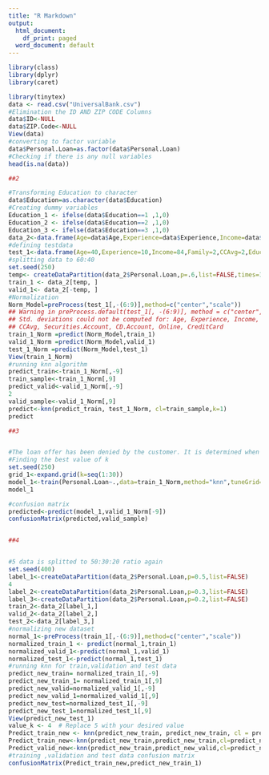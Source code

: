 ---
title: "R Markdown"
output:
  html_document:
    df_print: paged
  word_document: default
---


```{r}
library(class)
library(dplyr)
library(caret)

library(tinytex)
data <- read.csv("UniversalBank.csv")
#Elimination the ID AND ZIP CODE Columns
data$ID<-NULL
data$ZIP.Code<-NULL
View(data)
#converting to factor variable
data$Personal.Loan=as.factor(data$Personal.Loan)
#Checking if there is any null variables
head(is.na(data))

##2

#Transforming Education to character
data$Education=as.character(data$Education)
#Creating dummy variables
Education_1 <- ifelse(data$Education==1 ,1,0)
Education_2 <- ifelse(data$Education==2 ,1,0)
Education_3 <- ifelse(data$Education==3 ,1,0)
data_2<-data.frame(Age=data$Age,Experience=data$Experience,Income=data$Income,Family=data$Family,CCAvg=data$CCAvg, Education_1=Education_1,Education_2=Education_2,Education_3=Education_3,Personal.Loan=data$Personal.Loan,Mortgage=data$Mortgage,Securities.Account=data$Securities.Account,CD.Account=data$CD.Account,Online=data$Online,CreditCard=data$CreditCard)
#defining testdata
test_1<-data.frame(Age=40,Experience=10,Income=84,Family=2,CCAvg=2,Education_1=0,Education_2=1,Education_3=0,Mortgage=0,Securities.Account=0,CD.Account=0,Online=1,CreditCard=1)
#splitting data to 60:40
set.seed(250)
temp<- createDataPartition(data_2$Personal.Loan,p=.6,list=FALSE,times=1)
train_1 <- data_2[temp, ]
valid_1<- data_2[-temp, ]
#Normalization
Norm_Model=preProcess(test_1[,-(6:9)],method=c("center","scale"))
## Warning in preProcess.default(test_1[, -(6:9)], method = c("center", "scale")):
## Std. deviations could not be computed for: Age, Experience, Income, Family,
## CCAvg, Securities.Account, CD.Account, Online, CreditCard
train_1_Norm =predict(Norm_Model,train_1)
valid_1_Norm =predict(Norm_Model,valid_1)
test_1_Norm =predict(Norm_Model,test_1)
View(train_1_Norm)
#running knn algorithm
predict_train<-train_1_Norm[,-9]
train_sample<-train_1_Norm[,9]
predict_valid<-valid_1_Norm[,-9]
2
valid_sample<-valid_1_Norm[,9]
predict<-knn(predict_train, test_1_Norm, cl=train_sample,k=1)
predict

##3


#The loan offer has been denied by the customer. It is determined when the k value=0
#Finding the best value of k
set.seed(250)
grid_1<-expand.grid(k=seq(1:30))
model_1<-train(Personal.Loan~.,data=train_1_Norm,method="knn",tuneGrid=grid_1)
model_1

#confusion matrix
predicted<-predict(model_1,valid_1_Norm[-9])
confusionMatrix(predicted,valid_sample)


##4


#5 data is splitted to 50:30:20 ratio again
set.seed(400)
label_1<-createDataPartition(data_2$Personal.Loan,p=0.5,list=FALSE)
4
label_2<-createDataPartition(data_2$Personal.Loan,p=0.3,list=FALSE)
label_3<-createDataPartition(data_2$Personal.Loan,p=0.2,list=FALSE)
train_2<-data_2[label_1,]
valid_2<-data_2[label_2,]
test_2<-data_2[label_3,]
#normalizing new dataset
normal_1<-preProcess(train_1[,-(6:9)],method=c("center","scale"))
normalized_train_1 <- predict(normal_1,train_1)
normalized_valid_1<-predict(normal_1,valid_1)
normalized_test_1<-predict(normal_1,test_1)
#running knn for train,validation and test data
predict_new_train= normalized_train_1[,-9]
predict_new_train_1= normalized_train_1[,9]
predict_new_valid=normalized_valid_1[,-9]
predict_new_valid_1=normalized_valid_1[,9]
predict_new_test=normalized_test_1[,-9]
predict_new_test_1=normalized_test_1[,9]
View(predict_new_test_1)
value_k <- 4  # Replace 5 with your desired value
Predict_train_new <- knn(predict_new_train, predict_new_train, cl = predict_new_train_1, k = value_k)
Predict_train_new<-knn(predict_new_train,predict_new_train,cl=predict_new_train_1,k=value_k)
Predict_valid_new<-knn(predict_new_train,predict_new_valid,cl=predict_new_train_1,k=value_k)
#training ,validation and test data confusion matrix
confusionMatrix(Predict_train_new,predict_new_train_1)


```

